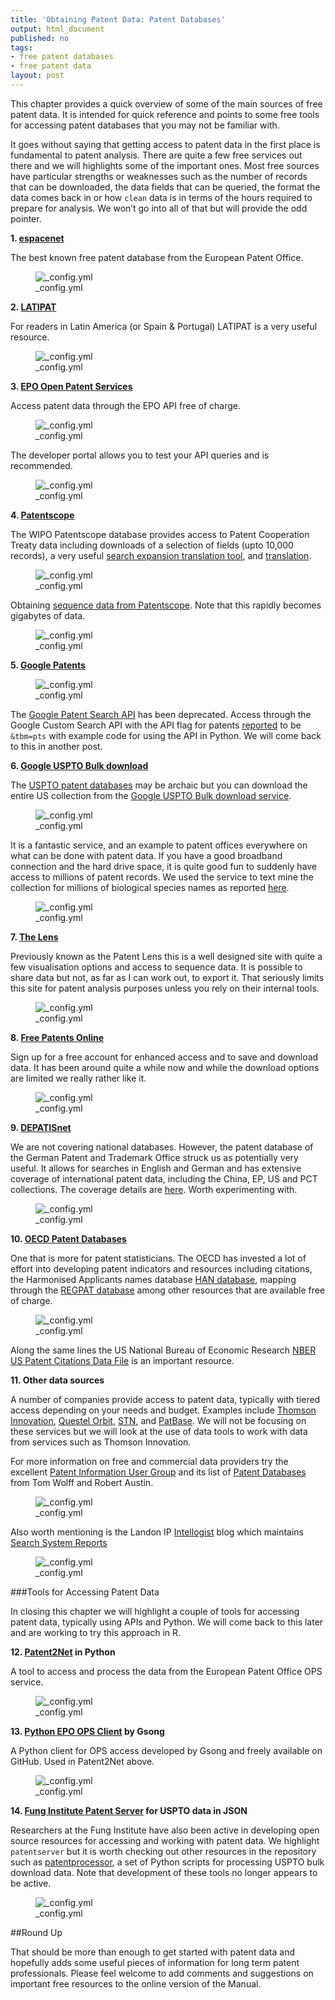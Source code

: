 ```yaml
---
title: 'Obtaining Patent Data: Patent Databases'
output: html_document
published: no
tags: 
- free patent databases
- free patent data
layout: post
---
```


This chapter provides a quick overview of some of the main sources of free patent data. It is intended for quick reference and points to some free tools for accessing patent databases that you may not be familiar with.  

It goes without saying that getting access to patent data in the first place is fundamental to patent analysis. There are quite a few free services out there and we will highlights some of the important ones. Most free sources have particular strengths or weaknesses such as the number of records that can be downloaded, the data fields that can be queried, the format the data comes back in or how `clean` data is in terms of the hours required to prepare for analysis. We won't go into all of that but will provide the odd pointer.

**1. [espacenet](http://worldwide.espacenet.com/?locale=en_EP)**

The best known free patent database from the European Patent Office.

![_config.yml](images/tools/Espacenet.png)

**2. [LATIPAT](http://lp.espacenet.com)**

For readers in Latin America (or Spain & Portugal)  LATIPAT is a very useful resource. 

![_config.yml](images/tools/Espacenet_Latipat_2015-0517_15-11-21.png)

**3. [EPO Open Patent Services](http://www.epo.org/searching/free/ops.html)**

Access patent data through the EPO API free of charge. 

![_config.yml](images/tools/OPS.png)

The developer portal allows you to test your API queries and is recommended. 

![_config.yml](images/tools/OPS_Developer_Portal.png)

**4. [Patentscope](https://patentscope.wipo.int/search/en/search.jsf)**

The WIPO Patentscope database provides access to Patent Cooperation Treaty data including downloads of a selection of fields (upto 10,000 records), a very useful [search expansion translation tool](https://patentscope.wipo.int/search/en/clir/clir.jsf?new=true), and [translation](https://www3.wipo.int/patentscope/translate/translate.jsf?interfaceLanguage=en).  

![_config.yml](images/tools/simplesearchresultspizza.png)

Obtaining [sequence data from Patentscope](https://patentscope.wipo.int/search/en/sequences.jsf). Note that this rapidly becomes gigabytes of data. 

![_config.yml](images/tools/pctseq.png)

**5. [Google Patents](http://www.google.com/patents)**

![_config.yml](images/tools/googlepatents_2015-0517_14-09-22.png)

The [Google Patent Search API](https://developers.google.com/patent-search/terms) has been deprecated. Access through the Google Custom Search API with the API flag for patents [reported](http://stackoverflow.com/questions/15028166/python-module-for-searching-patent-databases-ie-uspto-or-epo) to be `&tbm=pts` with example code for using the API in Python. We will come back to this in another post.

**6. [Google USPTO Bulk download](https://www.google.com/googlebooks/uspto.html)**

The [USPTO patent databases](http://patft.uspto.gov) may be archaic but you can download the entire US collection from the [Google USPTO Bulk download service](https://www.google.com/googlebooks/uspto-patents.html). 

![_config.yml](images/tools/USPTObulk.png)

It is a fantastic service, and an example to patent offices everywhere on what can be done with patent data. If you have a good broadband connection and the hard drive space, it is quite good fun to suddenly have access to millions of patent records. We used the service to text mine the collection for millions of biological species names as reported [here](http://journals.plos.org/plosone/article?id=10.1371/journal.pone.0078737).

![_config.yml](images/tools/USPTOGrant.png)

**7. [The Lens](https://www.lens.org/lens/)**

Previously known as the Patent Lens this is a well designed site with quite a few visualisation options and access to sequence data. It is possible to share data but not, as far as I can work out, to export it. That seriously limits this site for patent analysis purposes unless you rely on their internal tools.

![_config.yml](images/tools/Lens_2015-0517_14-19-26.png)

**8. [Free Patents Online](http://www.freepatentsonline.com)**

Sign up for a free account for enhanced access and to save and download data. It has been around quite a while now and while the download options are limited we really rather like it.

![_config.yml](images/tools/Freepatentsonline2015-03-26\ 16-26-13.png)

**9. [DEPATISnet](http://www.dpma.de/english/service/e-services/depatisnet/)**

We are not covering national databases. However, the patent database of the German Patent and Trademark Office struck us as potentially very useful. It allows for searches in English and German and has extensive coverage of international patent data, including the China, EP, US and PCT collections. The coverage details are [here](https://depatisnet.dpma.de/DepatisNet/depatisnet?action=datenbestand). Worth experimenting with. 

![_config.yml](images/tools/DEPATISnet_13-53-19.png)

**10. [OECD Patent Databases](http://www.oecd.org/sti/inno/oecdpatentdatabases.htm)**

One that is more for patent statisticians. The OECD has invested a lot of effort into developing patent indicators and resources including citations, the Harmonised Applicants names database [HAN database](http://www.oecd.org/sti/inno/43846611.pdf), mapping through the [REGPAT database](http://www.oecd.org/sti/inno/40794372.pdf) among other resources that are available free of charge. 

![_config.yml](images/tools/OECD_patent_databases.png)

Along the same lines the US National Bureau of Economic Research [NBER US Patent Citations Data File](http://www.nber.org/patents/) is an important resource. 

**11. Other data sources**

A number of companies provide access to patent data, typically with tiered access depending on your needs and budget. Examples include [Thomson Innovation](https://www.thomsoninnovation.com/login), [Questel Orbit](https://www.questel.com/index.php/en/), [STN](http://www.stn-international.de/index.php?id=123), and [PatBase](https://www.patbase.com/login.asp). We will not be focusing on these services but we will look at the use of data tools to work with data from services such as Thomson Innovation. 

For more information on free and commercial data providers try the excellent [Patent Information User Group](http://www.piug.org) and its list of [Patent Databases](http://wiki.piug.org/display/PIUG/Patent+Databases) from Tom Wolff and Robert Austin.

![_config.yml](images/tools/PIUG_Wiki_2015-0517_15-45-05.png)

Also worth mentioning is the Landon IP [Intellogist](http://www.intellogist.com/wiki/Main_Page) blog which maintains [Search System Reports](http://www.intellogist.com/wiki/Category:Intellogist_Reports)

![_config.yml](images/tools/Intellogist_2015-0517_16-03-52.png)

###Tools for Accessing Patent Data

In closing this chapter we will highlight a couple of tools for accessing patent data, typically using APIs and Python. We will come back to this later and are working to try this approach in R. 

**12. [Patent2Net](https://github.com/Patent2net/Patent2Net) in Python**

A tool to access and process the data from the European Patent Office OPS service. 

![_config.yml](images/tools/Patent2Net_GitHub_2015-0517_15-49-58.png)

**13. [Python EPO OPS Client](https://github.com/55minutes/python-epo-ops-client) by Gsong**

A Python client for OPS access developed by Gsong and freely available on GitHub. Used in Patent2Net above. 

![_config.yml](images/tools/python-epo-ops-client-GitHub_2015-0517_15-53-34.png)

**14. [Fung Institute Patent Server](https://github.com/funginstitute/patentserver) for USPTO data in JSON**

Researchers at the Fung Institute have also been active in developing open source resources for accessing and working with patent data. We highlight `patentserver` but it is worth checking out other resources in the repository such as [patentprocessor](https://github.com/funginstitute), a set of Python scripts for processing USPTO bulk download data. Note that development of these tools no longer appears to be active. 

![_config.yml](images/tools/funginstitutepatentserver.png)

##Round Up

That should be more than enough to get started with patent data and hopefully adds some useful pieces of information for long term patent professionals. Please feel welcome to add comments and suggestions on important free resources to the online version of the Manual. 

